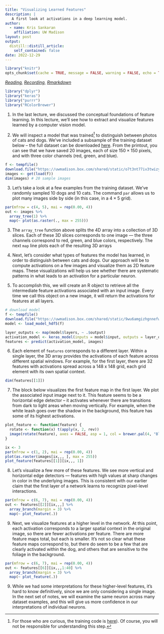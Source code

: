 ```yaml
---
title: "Visualizing Learned Features"
description: | 
   A first look at activations in a deep learning model.
author:
  - name: Kris Sankaran
    affiliation: UW Madison
layout: post
output:
  distill::distill_article:
    self_contained: false
date: 2022-12-29
---
```


```r
library("knitr")
opts_chunk$set(cache = TRUE, message = FALSE, warning = FALSE, echo = TRUE)
```

_[Reading](https://jjallaire.github.io/deep-learning-with-r-notebooks/notebooks/5.4-visualizing-what-convnets-learn.nb.html), [Recording](https://mediaspace.wisc.edu/media/Week%2013%20%5B2%5D%20Visualizing%20Learned%20Features/1_zausb086), [Rmarkdown](https://github.com/krisrs1128/stat479/blob/master/_posts/2021-04-12-week13-2/week13-2.Rmd)_

```r
library("dplyr")
library("keras")
library("purrr")
library("RColorBrewer")
```

1. In the last lecture, we discussed the conceptual foundations of feature
learning. In this lecture, we’ll see how to extract and visualize features
learned by a computer vision model.

2. We will inspect a model that was trained^[For those who are curious, the
training code is
[here](https://github.com/krisrs1128/stat479/blob/master/_posts/2021-04-12-week13-1/train_model.Rmd)).
Of course, you will not be responsible for understanding this step.] to
distinguish between photos of cats and dogs. We've included a subsample of the
training dataset below -- the full dataset can be downloaded
[here](https://www.kaggle.com/c/dogs-vs-cats/data). From the printout, you can
see that we have saved 20 images, each of size $150 \times 150$ pixels, and with
three color channels (red, green, and blue).

```r
f <- tempfile()
download.file("https://uwmadison.box.com/shared/static/o7t3nt77iv3twizyv7yuwqnca16f9nwi.rda", f)
images <- get(load(f))
dim(images) # 20 sample images
```

3. Let’s take a look at a few examples from the training dataset. We've randomly
sampled 10 dogs and 10 cats. The command `par` allows us to plot many images
side by side (in this case, in a $4 \times 5$ grid).

```r
par(mfrow = c(4, 5), mai = rep(0.00, 4))
out <- images %>%
  array_tree(1) %>%
  map(~ plot(as.raster(., max = 255)))
```

3. The `array_tree` function above splits the 4D array into a collection of 3D
slices. Each of these 3D slices corresponds to one image — the three channels
correspond to red, green, and blue colors, respectively. The next `map` line
plots each of the resulting 3D arrays

4. Next, let’s consider what types of features the model has learned, in order
to distinguish between cats and dogs. Our approach will be to compute
activations on a few images and visualize them as 2D feature maps. These
visualizations will help us see whether there are systematic patterns in what
leads to an activation for a particular neuron.

5. To accomplish this, we will create an R object to retrieve all the
intermediate feature activations associated with an input image. Every time we
call this object on a new image, it will return the activations for features at
all layers.

```r
# download model
f <- tempfile()
download.file("https://uwmadison.box.com/shared/static/9wu6amgizhgnnefwrnyqzkf8glb6ktny.h5", f)
model <- load_model_hdf5(f)

layer_outputs <- map(model$layers, ~ .$output)
activation_model <- keras_model(inputs = model$input, outputs = layer_outputs)
features <- predict(activation_model, images)
```

6. Each element of `features` corresponds to a different layer. Within a single
layer, the 3D array provides the activations of each feature across different
spatial windows. For example, for the first layer, there are 32 features with
activations spread across a 148 x 148 grid, each grid element with its own
spatial context.

```r
dim(features[[1]])
```
7. The block below visualizes the first feature map in the first layer. We plot
the associated input image next to it. This feature seems to be a horizontal
edge detector -- it activates whenever there are transitions from dark to light
areas when moving vertically. For example, when the white leash goes over the
shadow in the background, this feature has some of its highest activations.

```r
plot_feature <- function(feature) {
  rotate <- function(x) t(apply(x, 2, rev))
  image(rotate(feature), axes = FALSE, asp = 1, col = brewer.pal(4, "Blues"))
}

ix <- 3
par(mfrow = c(1, 2), mai = rep(0.00, 4))
plot(as.raster(images[ix,,, ], max = 255))
plot_feature(features[[1]][ix,,, 1])
```

8. Let’s visualize a few more of these features. We see more vertical and
horizontal edge detectors — features with high values at sharp changes in color
in the underlying images. This is consistent with our earlier claim that the
first layer of a network learns to recognize pixel-level interactions.

```r
par(mfrow = c(6, 7), mai = rep(0.00, 4))
out <- features[[2]][ix,,,] %>%
  array_branch(margin = 3) %>%
  map(~ plot_feature(.))
```

9. Next, we visualize features at a higher level in the network. At this point,
each activation corresponds to a larger spatial context in the original image,
so there are fewer activations per feature. There are more feature maps total,
but each is smaller. It's not so clear what these feature maps correspond to,
but there do seem to be a few that are clearly activated within the dog, and
others that are sensitive to the foliage in the background.

```r
par(mfrow = c(6, 7), mai = rep(0.00, 4))
out <- features[[6]][ix,,,1:40] %>%
  array_branch(margin = 3) %>%
  map(~ plot_feature(.))
```

9. While we had some interpretations for these higher-level features, it’s hard
to know definitively, since we are only considering a single image. In the next
set of notes, we will examine the same neuron across many dataset examples, and
this will give us more confidence in our interpretations of individual neurons.
